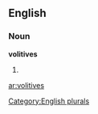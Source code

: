 ==English==

===Noun===
'''volitives'''

# {{plural of|[[volitive]]}}

[[Category:English plurals]]

[[ar:volitives]]